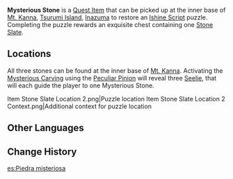 {{Item Infobox
|id           = 101600
|image        = Item Mysterious Stone.png
|type         = Quest Items
|description  = This object seems to carry the [[Ishine Script]] that was once used on [[Tsurumi Island]].<br>Bring this stone back to its rightful place.
|source1      = Found within [[Mt. Kanna]]
}}
'''Mysterious Stone''' is a [[Quest Item]] that can be picked up at the inner base of [[Mt. Kanna]], [[Tsurumi Island]], [[Inazuma]] to restore an [[Ishine Script]] puzzle. Completing the puzzle rewards an exquisite chest containing one [[Stone Slate]].

==Locations==
All three stones can be found at the inner base of [[Mt. Kanna]]. Activating the [[Mysterious Carving]] using the [[Peculiar Pinion (Gadget)|Peculiar Pinion]] will reveal three [[Seelie]], that will each guide the player to one Mysterious Stone.
<gallery>
Item Stone Slate Location 2.png|Puzzle location
Item Stone Slate Location 2 Context.png|Additional context for puzzle location
</gallery>

==Other Languages==
{{Other Languages
|en      = Mysterious Stone
|zhs     = 神秘的石块
|zhs_rm  = Shénmì de Shíkuài
|zht     = 神秘的石塊
|zht_rm  = Shénmì de Shíkuài
|ja      = 不思議な石
|ja_rm   = Fushigi-na Ishi
|ko      = 신비로운 돌덩이
|es      = Piedra misteriosa
|fr      = Pierre mystérieuse
|ru      = Таинственная каменная табличка
|th      = ก้อนหินลึกลับ
|th_rm   = 
|vi      = Tảng Đá Thần Bí
|de      = Geheimnisvoller Stein
|id      = Mysterious Stone
|pt      = Pedra Misteriosa 
|tr      = Gizemli Taş
|it      = Pietra misteriosa
}}

==Change History==
{{Change History|2.2}}

[[es:Piedra misteriosa]]